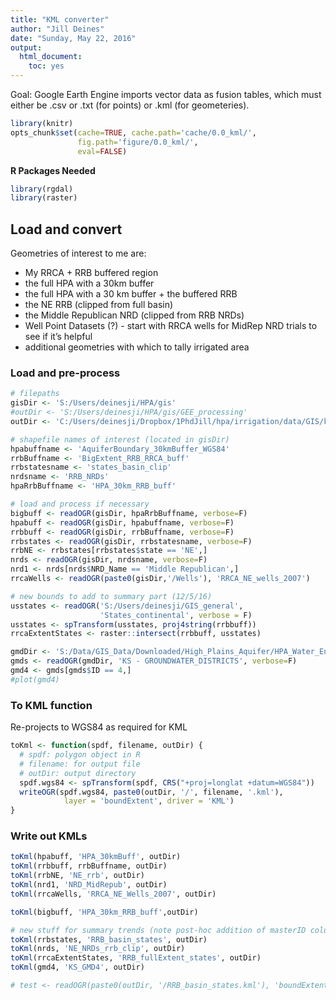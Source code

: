 ```yaml
---
title: "KML converter"
author: "Jill Deines"
date: "Sunday, May 22, 2016"
output: 
  html_document:
    toc: yes
---
```


Goal: Google Earth Engine imports vector data as fusion tables, which must either be .csv or .txt (for points) or .kml (for geometeries).

```r
library(knitr)
opts_chunk$set(cache=TRUE, cache.path='cache/0.0_kml/',
               fig.path='figure/0.0_kml/',
               eval=FALSE)
```

**R Packages Needed**

```r
library(rgdal)
library(raster)
```

## Load and convert
Geometries of interest to me are:

* My RRCA + RRB buffered region
* the full HPA with a 30km buffer
* the full HPA with a 30 km buffer + the buffered RRB
* the NE RRB (clipped from full basin)
* the Middle Republican NRD (clipped from RRB NRDs)
* Well Point Datasets (?) - start with RRCA wells for MidRep NRD trials to see if it's helpful
* additional geometries with which to tally irrigated area

### Load and pre-process

```r
# filepaths
gisDir <- 'S:/Users/deinesji/HPA/gis'
#outDir <- 'S:/Users/deinesji/HPA/gis/GEE_processing'
outDir <- 'C:/Users/deinesji/Dropbox/1PhdJill/hpa/irrigation/data/GIS/kml'

# shapefile names of interest (located in gisDir)
hpabuffname <- 'AquiferBoundary_30kmBuffer_WGS84'
rrbBuffname <- 'BigExtent_RRB_RRCA_buff'
rrbstatesname <- 'states_basin_clip'
nrdsname <- 'RRB_NRDs'
hpaRrbBuffname <- 'HPA_30km_RRB_buff'

# load and process if necessary
bigbuff <- readOGR(gisDir, hpaRrbBuffname, verbose=F)
hpabuff <- readOGR(gisDir, hpabuffname, verbose=F)
rrbbuff <- readOGR(gisDir, rrbBuffname, verbose=F)
rrbstates <- readOGR(gisDir, rrbstatesname, verbose=F)
rrbNE <- rrbstates[rrbstates$state == 'NE',]
nrds <- readOGR(gisDir, nrdsname, verbose=F)
nrd1 <- nrds[nrds$NRD_Name == 'Middle Republican',]
rrcaWells <- readOGR(paste0(gisDir,'/Wells'), 'RRCA_NE_wells_2007')

# new bounds to add to summary part (12/5/16)
usstates <- readOGR('S:/Users/deinesji/GIS_general',
                    'States_continental', verbose = F)
usstates <- spTransform(usstates, proj4string(rrbbuff))
rrcaExtentStates <- raster::intersect(rrbbuff, usstates)

gmdDir <- 'S:/Data/GIS_Data/Downloaded/High_Plains_Aquifer/HPA_Water_Entities/Kansas'
gmds <- readOGR(gmdDir, 'KS - GROUNDWATER_DISTRICTS', verbose=F)
gmd4 <- gmds[gmds$ID == 4,]
#plot(gmd4)
```

### To KML function
Re-projects to WGS84 as required for KML

```r
toKml <- function(spdf, filename, outDir) {
  # spdf: polygon object in R
  # filename: for output file
  # outDir: output directory
  spdf.wgs84 <- spTransform(spdf, CRS("+proj=longlat +datum=WGS84"))
  writeOGR(spdf.wgs84, paste0(outDir, '/', filename, '.kml'),
            layer = 'boundExtent', driver = 'KML')
}
```

### Write out KMLs

```r
toKml(hpabuff, 'HPA_30kmBuff', outDir)
toKml(rrbbuff, rrbBuffname, outDir)
toKml(rrbNE, 'NE_rrb', outDir)
toKml(nrd1, 'NRD_MidRepub', outDir)
toKml(rrcaWells, 'RRCA_NE_Wells_2007', outDir)

toKml(bigbuff, 'HPA_30km_RRB_buff',outDir)

# new stuff for summary trends (note post-hoc addition of masterID column in fusion tables
toKml(rrbstates, 'RRB_basin_states', outDir)
toKml(nrds, 'NE_NRDs_rrb_clip', outDir)
toKml(rrcaExtentStates, 'RRB_fullExtent_states', outDir)
toKml(gmd4, 'KS_GMD4', outDir)

# test <- readOGR(paste0(outDir, '/RRB_basin_states.kml'), 'boundExtent')
```


